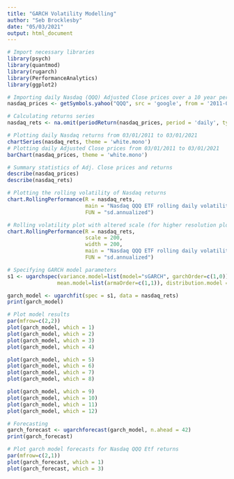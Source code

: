 ```yaml
---
title: "GARCH Volatility Modelling"
author: "Seb Brocklesby"
date: "05/03/2021"
output: html_document
---
```


```r
# Import necessary libraries
library(psych)
library(quantmod)
library(rugarch)
library(PerformanceAnalytics)
library(ggplot2)

# Importing daily Nasdaq (QQQ) Adjusted Close prices over a 10 year period
nasdaq_prices <- getSymbols.yahoo("QQQ", src = 'google', from = '2011-03-01', to = '2021-03-01', auto.assign = F)[,4]

# Calculating returns series
nasdaq_rets <- na.omit(periodReturn(nasdaq_prices, period = 'daily', type = 'arithmetic'))
```

```r
# Plotting daily Nasdaq returns from 03/01/2011 to 03/01/2021
chartSeries(nasdaq_rets, theme = 'white.mono')
# Plotting daily Adjusted Close prices from 03/01/2011 to 03/01/2021
barChart(nasdaq_prices, theme = 'white.mono')
```

```r
# Summary statistics of Adj. Close prices and returns
describe(nasdaq_prices)
describe(nasdaq_rets)

# Plotting the rolling volatility of Nasdaq returns
chart.RollingPerformance(R = nasdaq_rets,
                         main = "Nasdaq QQQ ETF rolling daily volatility",
                         FUN = "sd.annualized")

# Rolling volatility plot with altered scale (for higher resolution plot)
chart.RollingPerformance(R = nasdaq_rets,
                         scale = 200,
                         width = 200,
                         main = "Nasdaq QQQ ETF rolling daily volatility",
                         FUN = "sd.annualized")
```

```r
# Specifying GARCH model parameters
s1 <- ugarchspec(variance.model=list(model="sGARCH", garchOrder=c(1,0)),
                mean.model=list(armaOrder=c(1,1)), distribution.model = 'norm')

garch_model <- ugarchfit(spec = s1, data = nasdaq_rets)
print(garch_model)
```

```r
# Plot model results  
par(mfrow=c(2,2))
plot(garch_model, which = 1)
plot(garch_model, which = 2)
plot(garch_model, which = 3)
plot(garch_model, which = 4)

plot(garch_model, which = 5)
plot(garch_model, which = 6)
plot(garch_model, which = 7)
plot(garch_model, which = 8)

plot(garch_model, which = 9)
plot(garch_model, which = 10)
plot(garch_model, which = 11)
plot(garch_model, which = 12)
```

```r
# Forecasting
garch_forecast <- ugarchforecast(garch_model, n.ahead = 42)
print(garch_forecast)

# Plot garch model forecasts for Nasdaq QQQ Etf returns
par(mfrow=c(2,1))
plot(garch_forecast, which = 1)
plot(garch_forecast, which = 3)
```















